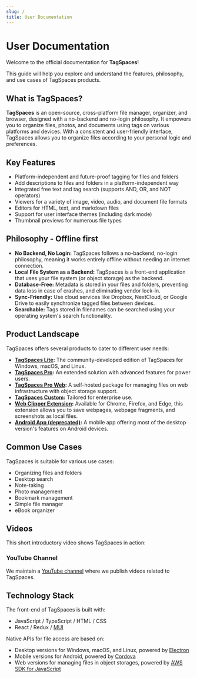 ```yaml
---
slug: /
title: User Documentation
---
```



# User Documentation

Welcome to the official documentation for **TagSpaces**! 

This guide will help you explore and understand the features, philosophy, and use cases of TagSpaces products.

## What is TagSpaces?

**TagSpaces** is an open-source, cross-platform file manager, organizer, and browser, designed with a no-backend and no-login philosophy. It empowers you to organize files, photos, and documents using tags on various platforms and devices. With a consistent and user-friendly interface, TagSpaces allows you to organize files according to your personal logic and preferences.

<FullScreenImage
caption="TagSpaces Screenshot"
src="/media/home-screen.avif"
/>

## Key Features

- Platform-independent and future-proof tagging for files and folders
- Add descriptions to files and folders in a platform-independent way
- Integrated free text and tag search (supports AND, OR, and NOT operators)
- Viewers for a variety of image, video, audio, and document file formats
- Editors for HTML, text, and markdown files
- Support for user interface themes (including dark mode)
- Thumbnail previews for numerous file types

## Philosophy - Offline first

- **No Backend, No Login:** TagSpaces follows a no-backend, no-login philosophy, meaning it works entirely offline without needing an internet connection.
- **Local File System as a Backend:** TagSpaces is a front-end application that uses your file system (or object storage) as the backend.
- **Database-Free:** Metadata is stored in your files and folders, preventing data loss in case of crashes, and eliminating vendor lock-in.
- **Sync-Friendly:** Use cloud services like Dropbox, NextCloud, or Google Drive to easily synchronize tagged files between devices.
- **Searchable:** Tags stored in filenames can be searched using your operating system's search functionality.

## Product Landscape
TagSpaces offers several products to cater to different user needs:
- **[TagSpaces Lite](https://www.tagspaces.org/products/lite/):** The community-developed edition of TagSpaces for Windows, macOS, and Linux.
- **[TagSpaces Pro](https://www.tagspaces.org/products/pro/):** An extended solution with advanced features for power users.
- **[TagSpaces Pro Web](https://www.tagspaces.org/products/proweb/):** A self-hosted package for managing files on web infrastructure with object storage support.
- **[TagSpaces Custom](https://www.tagspaces.org/products/enterprise/):** Tailored for enterprise use.
- **[Web Clipper Extension](https://www.tagspaces.org/products/webclipper/):** Available for Chrome, Firefox, and Edge, this extension allows you to save webpages, webpage fragments, and screenshots as local files.
- **[Android App (deprecated)](https://www.tagspaces.org/downloads/):** A mobile app offering most of the desktop version's features on Android devices.

## Common Use Cases

TagSpaces is suitable for various use cases:
- Organizing files and folders
- Desktop search
- Note-taking
- Photo management
- Bookmark management
- Simple file manager
- eBook organizer

## Videos

This short introductory video shows TagSpaces in action:

<CenteredVideo
    caption="General TagSpaces Introduction"
    src="https://www.tagspaces.org/content/v6/tagspaces-lite-demo.mp4"
    posterUrl="https://www.tagspaces.org/content/v6/tagspaces-lite-demo.avif"
    maxWidth="100%"
    autoPlay
    showCaption
/>

### YouTube Channel

We maintain a [YouTube channel](https://www.youtube.com/channel/UCzfSaeg-7mpt96UI97zwbfQ) where we publish videos related to TagSpaces.

## Technology Stack

The front-end of TagSpaces is built with:

- JavaScript / TypeScript / HTML / CSS
- React / Redux / [MUI](https://mui.com/material-ui/)

Native APIs for file access are based on:

- Desktop versions for Windows, macOS, and Linux, powered by [Electron](https://www.electronjs.org/)
- Mobile versions for Android, powered by [Cordova](https://cordova.apache.org/)
- Web versions for managing files in object storages, powered by [AWS SDK for JavaScript](https://aws.amazon.com/sdk-for-javascript/)

